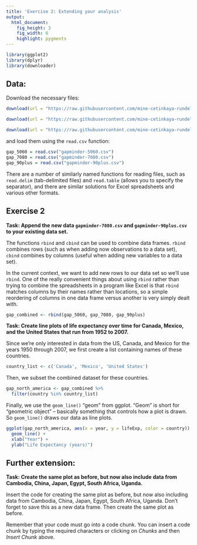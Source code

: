 ```yaml
---
title: 'Exercise 2: Extending your analysis'
output:
  html_document:
    fig_height: 3
    fig_width: 6
    highlight: pygments
---
```


```r
library(ggplot2)
library(dplyr)
library(downloader)
```

## Data: 

Download the necessary files:

```r
download(url = "https://raw.githubusercontent.com/mine-cetinkaya-rundel/reproducibility-uscots15/master/data/gapminder-5060.csv", destfile = "gapminder-5060.csv")

download(url = "https://raw.githubusercontent.com/mine-cetinkaya-rundel/reproducibility-uscots15/master/data/gapminder-7080.csv", destfile = "gapminder-7080.csv")

download(url = "https://raw.githubusercontent.com/mine-cetinkaya-rundel/reproducibility-uscots15/master/data/gapminder-90plus.csv", destfile = "gapminder-90plus.csv")
```

and load them using the `read.csv` function:

```r
gap_5060 = read.csv("gapminder-5060.csv")
gap_7080 = read.csv("gapminder-7080.csv")
gap_90plus = read.csv("gapminder-90plus.csv")
```

There are a number of similarly named functions for reading files, such as  `read.delim` (tab-delimited files) and `read.table` (allows you to specify the separator), and there are similar solutions for Excel spreadsheets and various other formats.

## Exercise 2

**Task: Append the new data `gapminder-7080.csv` and `gapminder-90plus.csv` to your existing data set.**

The functions `rbind` and `cbind` can be used to combine data frames. `rbind` combines rows (such as when adding now observations to a data set), `cbind` combines by columns (useful when adding new variables to a data set).  

In the current context, we want to add new rows to our data set so we'll use `rbind`. One of the really convenient things about using `rbind` rather than trying to combine the spreadsheets in a program like Excel is that `rbind` matches columns by their names rather than locations, so a simple reordering of columns in one data frame versus another is very simply dealt with.

```r
gap_combined <- rbind(gap_5060, gap_7080, gap_90plus)
```

**Task: Create line plots of life expectancy over time for Canada, Mexico, and the United States that run from 1952 to 2007.**

Since we're only interested in data from the US, Canada, and Mexico for the years 1950 through 2007, we first create a list containing names of these countries.

```r
country_list <- c('Canada', 'Mexico', 'United States')
```

Then, we subset the combined dataset for these countries.

```r
gap_north_america <- gap_combined %>%
  filter(country %in% country_list)
```

Finally, we use the `geom_line()` "geom" from ggplot. "Geom" is short for "geometric object" -- basically something that controls how a plot is drawn. So `geom_line()` draws our data as line plots.

```r
ggplot(gap_north_america, aes(x = year, y = lifeExp, color = country)) + 
  geom_line() + 
  xlab("Year") + 
  ylab("Life Expectancy (years)")
```

## Further extension:

**Task: Create the same plot as before, but now also include data from Cambodia, China, Japan, Egypt, South Africa, Uganda.**

Insert the code for creating the same plot as before, but now also including data from Cambodia, China, Japan, Egypt, South Africa, Uganda. Don't forget to save this as a new data frame. Then create the same plot as before. 

Remember that your code must go into a code chunk. You can insert a code chunk by typing the required characters or clicking on *Chunks* and then *Insert Chunk* above.

